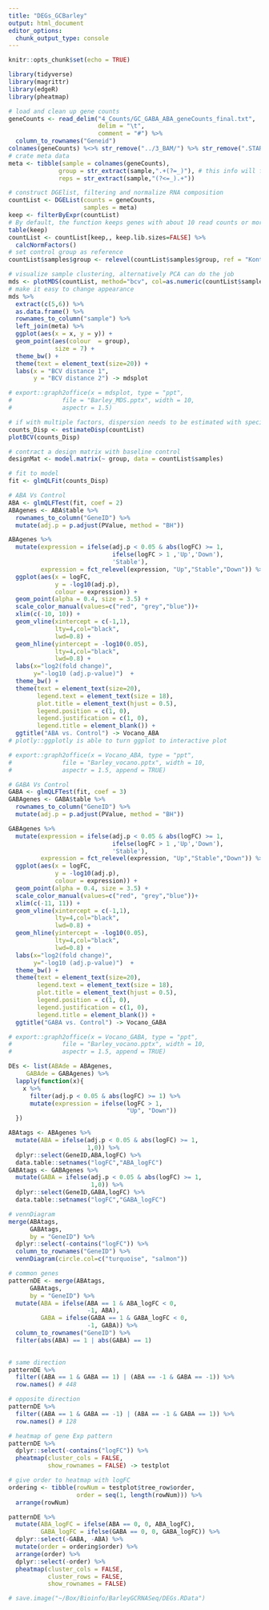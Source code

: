 ```yaml
---
title: "DEGs_GCBarley"
output: html_document
editor_options: 
  chunk_output_type: console
---
```


```r
knitr::opts_chunk$set(echo = TRUE)
```

```r
library(tidyverse)
library(magrittr)
library(edgeR)
library(pheatmap)
```

```r
# load and clean up gene counts
geneCounts <- read_delim("4_Counts/GC_GABA_ABA_geneCounts_final.txt", 
                         delim = "\t", 
                         comment = "#") %>% 
  column_to_rownames("Geneid")
colnames(geneCounts) %<>% str_remove("../3_BAM/") %>% str_remove(".STARAligned_sortedByName.bam")
# crate meta data
meta <- tibble(sample = colnames(geneCounts),
              group = str_extract(sample,".+(?=_)"), # this info will fill to 'group' as col name match 'group' pram in DGEList()
              reps = str_extract(sample,"(?<=_).+"))

# construct DGElist, filtering and normalize RNA composition
countList <- DGEList(counts = geneCounts,
                     samples = meta) 
keep <- filterByExpr(countList)
# By default, the function keeps genes with about 10 read counts or more in a minimum number of samples, where the number of samples is chosen according to the minimum group sample size. The actual filtering uses CPM values rather than counts in order to avoid giving preference to samples with large library sizes. For this dataset, the median library size is about 29 million and 10/29 approx. 0.34, so the filterByExpr function keeps genes that have a CPM of 0.34 or more in at least 4 samples.
table(keep)
countList <- countList[keep,, keep.lib.sizes=FALSE] %>% 
  calcNormFactors()
# set control group as reference 
countList$samples$group <- relevel(countList$samples$group, ref = "Kont")
```

```r
# visualize sample clustering, alternatively PCA can do the job
mds <- plotMDS(countList, method="bcv", col=as.numeric(countList$samples$group))
# make it easy to change appearance 
mds %>%
  extract(c(5,6)) %>%
  as.data.frame() %>%
  rownames_to_column("sample") %>%
  left_join(meta) %>%
  ggplot(aes(x = x, y = y)) +
  geom_point(aes(colour  = group), 
             size = 7) +
  theme_bw() +
  theme(text = element_text(size=20)) +
  labs(x = "BCV distance 1",
       y = "BCV distance 2") -> mdsplot

# export::graph2office(x = mdsplot, type = "ppt",
#              file = "Barley_MDS.pptx", width = 10,
#              aspectr = 1.5)
```

```r
# if with multiple factors, dispersion needs to be estimated with specified design matrix (see section 2.10.2 in edgeR user's guide updated in 21 Oct. 2019)
counts_Disp <- estimateDisp(countList)
plotBCV(counts_Disp)
```

```r
# contract a design matrix with baseline control
designMat <- model.matrix(~ group, data = countList$samples)

# fit to model
fit <- glmQLFit(counts_Disp)
```


```r
# ABA Vs Control
ABA <- glmQLFTest(fit, coef = 2)
ABAgenes <- ABA$table %>% 
  rownames_to_column("GeneID") %>% 
  mutate(adj.p = p.adjust(PValue, method = "BH"))

ABAgenes %>% 
  mutate(expression = ifelse(adj.p < 0.05 & abs(logFC) >= 1, 
                             ifelse(logFC > 1 ,'Up','Down'),
                             'Stable'),
         expression = fct_relevel(expression, "Up","Stable","Down")) %>% 
  ggplot(aes(x = logFC, 
             y = -log10(adj.p), 
             colour = expression)) +
  geom_point(alpha = 0.4, size = 3.5) +
  scale_color_manual(values=c("red", "grey","blue"))+
  xlim(c(-10, 10)) +
  geom_vline(xintercept = c(-1,1),
             lty=4,col="black",
             lwd=0.8) +
  geom_hline(yintercept = -log10(0.05),
             lty=4,col="black",
             lwd=0.8) +
  labs(x="log2(fold change)",
       y="-log10 (adj.p-value)")  +
  theme_bw() +
  theme(text = element_text(size=20),
        legend.text = element_text(size = 18),
        plot.title = element_text(hjust = 0.5), 
        legend.position = c(1, 0), 
        legend.justification = c(1, 0), 
        legend.title = element_blank()) +
  ggtitle("ABA vs. Control") -> Vocano_ABA
# plotly::ggplotly is able to turn ggplot to interactive plot

# export::graph2office(x = Vocano_ABA, type = "ppt",
#              file = "Barley_vocano.pptx", width = 10,
#              aspectr = 1.5, append = TRUE)
```

```r
# GABA Vs Control
GABA <- glmQLFTest(fit, coef = 3)
GABAgenes <- GABA$table %>% 
  rownames_to_column("GeneID") %>% 
  mutate(adj.p = p.adjust(PValue, method = "BH"))

GABAgenes %>% 
  mutate(expression = ifelse(adj.p < 0.05 & abs(logFC) >= 1, 
                             ifelse(logFC > 1 ,'Up','Down'),
                             'Stable'),
         expression = fct_relevel(expression, "Up","Stable","Down")) %>% 
  ggplot(aes(x = logFC, 
             y = -log10(adj.p), 
             colour = expression)) +
  geom_point(alpha = 0.4, size = 3.5) +
  scale_color_manual(values=c("red", "grey","blue"))+
  xlim(c(-11, 11)) +
  geom_vline(xintercept = c(-1,1),
             lty=4,col="black",
             lwd=0.8) +
  geom_hline(yintercept = -log10(0.05),
             lty=4,col="black",
             lwd=0.8) +
  labs(x="log2(fold change)",
       y="-log10 (adj.p-value)")  +
  theme_bw() +
  theme(text = element_text(size=20),
        legend.text = element_text(size = 18),
        plot.title = element_text(hjust = 0.5), 
        legend.position = c(1, 0), 
        legend.justification = c(1, 0), 
        legend.title = element_blank()) +
  ggtitle("GABA vs. Control") -> Vocano_GABA

# export::graph2office(x = Vocano_GABA, type = "ppt",
#              file = "Barley_vocano.pptx", width = 10,
#              aspectr = 1.5, append = TRUE)
```

```r
DEs <- list(ABAde = ABAgenes,
     GABAde = GABAgenes) %>% 
  lapply(function(x){
    x %>% 
      filter(adj.p < 0.05 & abs(logFC) >= 1) %>% 
      mutate(expression = ifelse(logFC > 1, 
                                 "Up", "Down"))
  })

ABAtags <- ABAgenes %>% 
  mutate(ABA = ifelse(adj.p < 0.05 & abs(logFC) >= 1, 
                      1,0)) %>% 
  dplyr::select(GeneID,ABA,logFC) %>% 
  data.table::setnames("logFC","ABA_logFC") 
GABAtags <- GABAgenes %>% 
  mutate(GABA = ifelse(adj.p < 0.05 & abs(logFC) >= 1, 
                       1,0)) %>% 
  dplyr::select(GeneID,GABA,logFC) %>% 
  data.table::setnames("logFC","GABA_logFC")

# vennDiagram 
merge(ABAtags,
      GABAtags,
      by = "GeneID") %>%
  dplyr::select(-contains("logFC")) %>% 
  column_to_rownames("GeneID") %>%
  vennDiagram(circle.col=c("turquoise", "salmon"))

# common genes
patternDE <- merge(ABAtags,
      GABAtags,
      by = "GeneID") %>% 
  mutate(ABA = ifelse(ABA == 1 & ABA_logFC < 0,
                      -1, ABA),
         GABA = ifelse(GABA == 1 & GABA_logFC < 0,
                      -1, GABA)) %>% 
  column_to_rownames("GeneID") %>% 
  filter(abs(ABA) == 1 | abs(GABA) == 1)
  

# same direction
patternDE %>% 
  filter((ABA == 1 & GABA == 1) | (ABA == -1 & GABA == -1)) %>% 
  row.names() # 448

# opposite direction
patternDE %>% 
  filter((ABA == 1 & GABA == -1) | (ABA == -1 & GABA == 1)) %>% 
  row.names() # 128

# heatmap of gene Exp pattern
patternDE %>% 
  dplyr::select(-contains("logFC")) %>% 
  pheatmap(cluster_cols = FALSE,
           show_rownames = FALSE) -> testplot

# give order to heatmap with logFC
ordering <- tibble(rowNum = testplot$tree_row$order,
                   order = seq(1, length(rowNum))) %>% 
  arrange(rowNum)

patternDE %>% 
  mutate(ABA_logFC = ifelse(ABA == 0, 0, ABA_logFC),
         GABA_logFC = ifelse(GABA == 0, 0, GABA_logFC)) %>% 
  dplyr::select(-GABA, -ABA) %>% 
  mutate(order = ordering$order) %>% 
  arrange(order) %>%  
  dplyr::select(-order) %>% 
  pheatmap(cluster_cols = FALSE,
           cluster_rows = FALSE,
           show_rownames = FALSE) 

# save.image("~/Box/Bioinfo/BarleyGCRNASeq/DEGs.RData")
```

